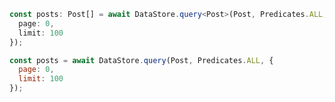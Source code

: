 <BlockSwitcher>
<Block name="TypeScript"></Block>

```ts
const posts: Post[] = await DataStore.query<Post>(Post, Predicates.ALL, {
  page: 0,
  limit: 100
});
```

</Block>
<Block name="JavaScript">

```js
const posts = await DataStore.query(Post, Predicates.ALL, {
  page: 0,
  limit: 100
});
```

</Block>
</BlockSwitcher>